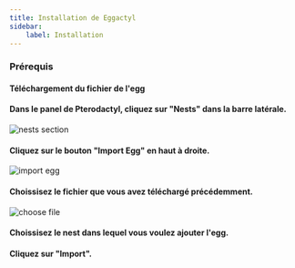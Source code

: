 ```yaml
---
title: Installation de Eggactyl
sidebar:
    label: Installation
---
```



### Prérequis

<LinkCard
  title="Pterodactyl"
  description="Cliquez ici pour voir le guide d'installation de Pterodactyl."
  href="https://pterodactyl.io/panel/1.0/getting_started.html"
  target="_blank"
/>

#### Téléchargement du fichier de l'egg

<LinkCard
  title="Téléchargement du fichier de l'egg"
  href="https://cdn.eggactyl.cloud/files/egg.json"
/>

#### Dans le panel de Pterodactyl, cliquez sur "Nests" dans la barre latérale.

![nests section](../../../../assets/install_nests.jpg)

#### Cliquez sur le bouton "Import Egg" en haut à droite.

![import egg](../../../../assets/install_import.jpg)

#### Choissisez le fichier que vous avez téléchargé précédemment.

![choose file](../../../../assets/install_upload_file.jpg)

#### Choissisez le nest dans lequel vous voulez ajouter l'egg.

#### Cliquez sur "Import".
